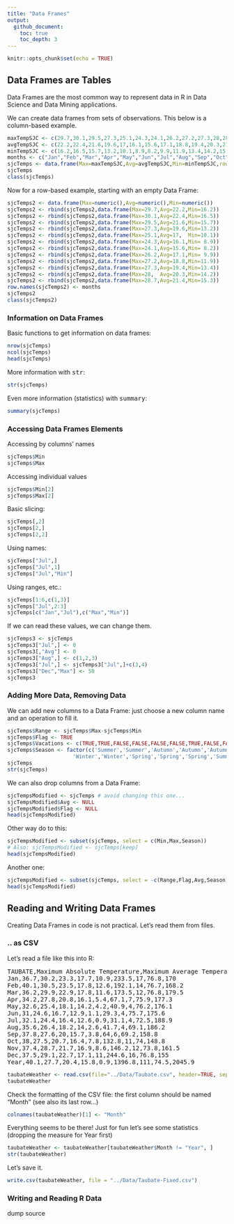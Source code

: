 ```yaml
---
title: "Data Frames"
output:   
  github_document:
    toc: true
    toc_depth: 3
---
```


```r
knitr::opts_chunk$set(echo = TRUE)
```
## Data Frames are Tables

Data Frames are the most common way to represent data in R in Data Science and Data Mining applications.

We can create data frames from sets of observations. This below is a column-based example.

```r
maxTempSJC <- c(29.7,30.1,29.5,27.3,25.1,24.3,24.1,26.2,27.2,27.3,28,28.7)
avgTempSJC <- c(22.2,22.4,21.6,19.6,17,16.1,15.6,17.1,18.8,19.4,20.3,21.4)
minTempSJC <- c(16.2,16.5,15.7,13.2,10.1,8.9,8.2,9.9,11.9,13.4,14.2,15.3)
months <- c("Jan","Feb","Mar","Apr","May","Jun","Jul","Aug","Sep","Oct","Nov","Dec")
sjcTemps <- data.frame(Max=maxTempSJC,Avg=avgTempSJC,Min=minTempSJC,row.names = months)
sjcTemps
class(sjcTemps)
```
Now for a row-based example, starting with an empty Data Frame:

```r
sjcTemps2 <- data.frame(Max=numeric(),Avg=numeric(),Min=numeric())
sjcTemps2 <- rbind(sjcTemps2,data.frame(Max=29.7,Avg=22.2,Min=16.2))
sjcTemps2 <- rbind(sjcTemps2,data.frame(Max=30.1,Avg=22.4,Min=16.5))
sjcTemps2 <- rbind(sjcTemps2,data.frame(Max=29.5,Avg=21.6,Min=15.7))
sjcTemps2 <- rbind(sjcTemps2,data.frame(Max=27.3,Avg=19.6,Min=13.2))
sjcTemps2 <- rbind(sjcTemps2,data.frame(Max=25.1,Avg=17,  Min=10.1))
sjcTemps2 <- rbind(sjcTemps2,data.frame(Max=24.3,Avg=16.1,Min= 8.9))
sjcTemps2 <- rbind(sjcTemps2,data.frame(Max=24.1,Avg=15.6,Min= 8.2))
sjcTemps2 <- rbind(sjcTemps2,data.frame(Max=26.2,Avg=17.1,Min= 9.9))
sjcTemps2 <- rbind(sjcTemps2,data.frame(Max=27.2,Avg=18.8,Min=11.9))
sjcTemps2 <- rbind(sjcTemps2,data.frame(Max=27.3,Avg=19.4,Min=13.4))
sjcTemps2 <- rbind(sjcTemps2,data.frame(Max=28,  Avg=20.3,Min=14.2))
sjcTemps2 <- rbind(sjcTemps2,data.frame(Max=28.7,Avg=21.4,Min=15.3))
row.names(sjcTemps2) <- months
sjcTemps2
class(sjcTemps2)
```

### Information on Data Frames

Basic functions to get information on data frames:
```r
nrow(sjcTemps)
ncol(sjcTemps)
head(sjcTemps)
```

More information with <tt>str</tt>:
```r
str(sjcTemps)
```
Even more information (statistics) with <tt>summary</tt>:
```r
summary(sjcTemps)
```

### Accessing Data Frames Elements

Accessing by columns' names

```r
sjcTemps$Min
sjcTemps$Max
```

Accessing individual values

```r
sjcTemps$Min[2]
sjcTemps$Max[2]
```

Basic slicing:

```r
sjcTemps[,2]
sjcTemps[2,]
sjcTemps[2,2]
```

Using names:

```r
sjcTemps["Jul",]
sjcTemps["Jul",1]
sjcTemps["Jul","Min"]
```

Using ranges, etc.:

```r
sjcTemps[1:6,c(1,3)]
sjcTemps["Jul",2:3]
sjcTemps[c("Jan","Jul"),c("Max","Min")]
```

If we can read these values, we can change them.

```r
sjcTemps3 <- sjcTemps
sjcTemps3["Jul",] <- 0
sjcTemps3[,"Avg"] <- 0
sjcTemps3["Aug",] <- c(1,2,3)
sjcTemps3["Jul",] <- sjcTemps3["Jul",]+c(3,4)
sjcTemps3["Dec","Max"] <- 50
sjcTemps3
```

### Adding More Data, Removing Data

We can add new columns to a Data Frame: just choose a new column name and an operation to fill it.
```r
sjcTemps$Range <- sjcTemps$Max-sjcTemps$Min
sjcTemps$Flag <- TRUE
sjcTemps$Vacations <- c(TRUE,TRUE,FALSE,FALSE,FALSE,FALSE,TRUE,FALSE,FALSE,FALSE,FALSE,TRUE)
sjcTemps$Season <- factor(c('Summer','Summer','Autumn','Autumn','Autumn','Winter',
                     'Winter','Winter','Spring','Spring','Spring','Summer'))
sjcTemps
str(sjcTemps)
```

We can also drop columns from a Data Frame:
```r
sjcTempsModified <- sjcTemps # avoid changing this one...
sjcTempsModified$Avg <- NULL
sjcTempsModified$Flag <- NULL
head(sjcTempsModified)
```

Other way do to this:
```r
sjcTempsModified <- subset(sjcTemps, select = c(Min,Max,Season))
# Also: sjcTempsModified <- sjcTemps[keep]
head(sjcTempsModified)
```

Another one:
```r
sjcTempsModified <- subset(sjcTemps, select = -c(Range,Flag,Avg,Season))
head(sjcTempsModified)
```

## Reading and Writing Data Frames

Creating Data Frames in code is not practical. Let's read them from files.

### .. as CSV

Let's read a file like this into R:
<pre>
TAUBATE,Maximum Absolute Temperature,Maximum Average Temperature,Average Temperature,Minimum Average Temperature,Minimum Absolute Temperature,Rainfall (mm),Days with Rainfall >= 1mm,Relative Humidity,Sunshine Hours
Jan,36.7,30.2,23.3,17.7,10.9,233.5,17,76.8,170
Feb,40.1,30.5,23.5,17.8,12.6,192.1,14,76.7,168.2
Mar,36.2,29.9,22.9,17.8,11.6,173.5,12,76.8,179.5
Apr,34.2,27.8,20.8,16.1,5.4,67.1,7,75.9,177.3
May,32.6,25.4,18.1,14.2,4.2,40.9,4,76.2,176.1
Jun,31,24.6,16.7,12.9,1.1,29.3,4,75.7,175.6
Jul,32.1,24.4,16.4,12.6,0.9,31.1,4,72.5,188.9
Aug,35.6,26.4,18.2,14,2.6,41.7,4,69.1,186.2
Sep,37.8,27.6,20,15.7,3.8,64,6,69.2,158.8
Oct,38,27.5,20.7,16.4,7.8,132.8,11,74,148.8
Nov,37.4,28.7,21.7,16.9,8.6,146.2,12,73.8,161.5
Dec,37.5,29.1,22.7,17.1,11,244.6,16,76.8,155
Year,40.1,27.7,20.4,15.8,0.9,1396.8,111,74.5,2045.9
</pre>


```r
taubateWeather <- read.csv(file="../Data/Taubate.csv", header=TRUE, sep=",")
taubateWeather
```

Check the formatting of the CSV file: the first column should be named "Month" (see also its last row...)

```r
colnames(taubateWeather)[1] <- "Month"
```

Everything seems to be there! Just for fun let's see some statistics (dropping the measure for Year first)
```r
taubateWeather <- taubateWeather[taubateWeather$Month != "Year", ]
str(taubateWeather)
```

Let's save it.

```r
write.csv(taubateWeather, file = "../Data/Taubate-Fixed.csv")
```
### Writing and Reading R Data

dump
source




